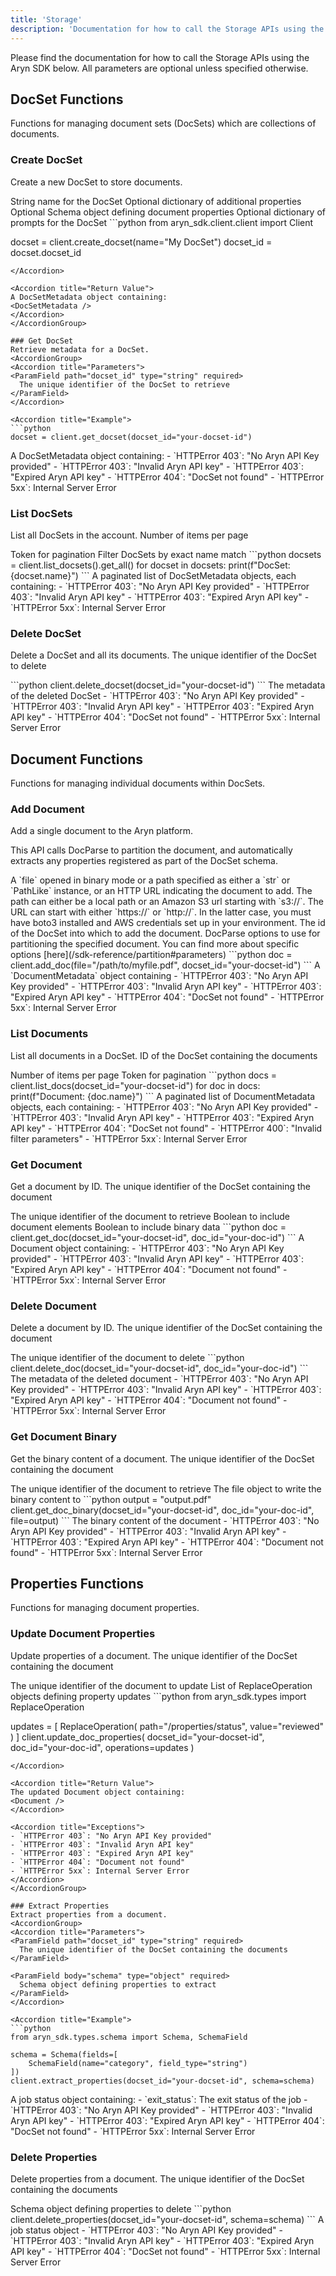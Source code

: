 ```yaml
---
title: 'Storage'
description: 'Documentation for how to call the Storage APIs using the Aryn SDK'
---
```



Please find the documentation for how to call the Storage APIs using the Aryn SDK below. All parameters are optional unless specified otherwise.

## DocSet Functions
Functions for managing document sets (DocSets) which are collections of documents.

### Create DocSet
Create a new DocSet to store documents.

<AccordionGroup>
<Accordion title="Parameters">
<ParamField path="name" type="string" required>
String name for the DocSet
</ParamField>
<ParamField path="properties" type="object">
Optional dictionary of additional properties
</ParamField>
<ParamField path="schema" type="Schema">
Optional Schema object defining document properties
</ParamField>
<ParamField path="prompts" type="object">
Optional dictionary of prompts for the DocSet
</ParamField>
</Accordion>

<Accordion title="Example">
```python
from aryn_sdk.client.client import Client

docset = client.create_docset(name="My DocSet")
docset_id = docset.docset_id
```
</Accordion>

<Accordion title="Return Value">
A DocSetMetadata object containing:
<DocSetMetadata />
</Accordion>
</AccordionGroup>

### Get DocSet
Retrieve metadata for a DocSet.
<AccordionGroup>
<Accordion title="Parameters">
<ParamField path="docset_id" type="string" required>
  The unique identifier of the DocSet to retrieve
</ParamField>
</Accordion>

<Accordion title="Example">
```python
docset = client.get_docset(docset_id="your-docset-id")
```
</Accordion>

<Accordion title="Return Value">
A DocSetMetadata object containing:
<DocSetMetadata />
</Accordion>

<Accordion title="Exceptions">
- `HTTPError 403`: "No Aryn API Key provided"
- `HTTPError 403`: "Invalid Aryn API key"
- `HTTPError 403`: "Expired Aryn API key"
- `HTTPError 404`: "DocSet not found"
- `HTTPError 5xx`: Internal Server Error
</Accordion>
</AccordionGroup>

### List DocSets
List all DocSets in the account.
<AccordionGroup>
<Accordion title="Parameters">
<ParamField query="page_size" type="integer" default="100">
  Number of items per page
</ParamField>

<ParamField query="page_token" type="string">
  Token for pagination
</ParamField>

<ParamField query="name_eq" type="string">
  Filter DocSets by exact name match
</ParamField>
</Accordion>

<Accordion title="Example">
```python
docsets = client.list_docsets().get_all()
for docset in docsets:
    print(f"DocSet: {docset.name}")
```
</Accordion>

<Accordion title="Return Value">
A paginated list of DocSetMetadata objects, each containing:
<DocSetMetadata />
</Accordion>

<Accordion title="Exceptions">
- `HTTPError 403`: "No Aryn API Key provided"
- `HTTPError 403`: "Invalid Aryn API key"
- `HTTPError 403`: "Expired Aryn API key"
- `HTTPError 5xx`: Internal Server Error
</Accordion>
</AccordionGroup>

### Delete DocSet
Delete a DocSet and all its documents.
<AccordionGroup>
<Accordion title="Parameters">
<ParamField path="docset_id" type="string" required>
  The unique identifier of the DocSet to delete
</ParamField>
</Accordion>

<Accordion title="Example">
```python
client.delete_docset(docset_id="your-docset-id")
```
</Accordion>

<Accordion title="Return Value">
The metadata of the deleted DocSet
</Accordion>

<Accordion title="Exceptions">
- `HTTPError 403`: "No Aryn API Key provided"
- `HTTPError 403`: "Invalid Aryn API key"
- `HTTPError 403`: "Expired Aryn API key"
- `HTTPError 404`: "DocSet not found"
- `HTTPError 5xx`: Internal Server Error
</Accordion>
</AccordionGroup>

## Document Functions
Functions for managing individual documents within DocSets.

### Add Document
Add a single document to the Aryn platform.

This API calls DocParse to partition the document, and automatically extracts any properties registered as part of the DocSet schema. 

<AccordionGroup>
<Accordion title="Parameters">
<ParamField body="file" type="BinaryIO | str | PathLike" required>
  A `file` opened in binary mode or a path specified as either a `str` or `PathLike` instance, or an HTTP URL indicating the document to add. The path can either be a local path or an Amazon S3 url starting with `s3://`. The URL can start with either `https://` or `http://`. In the latter case, you must have boto3 installed and AWS credentials set up in your environment. 
</ParamField>

<ParamField path="docset_id" type="str" required>
  The id of the DocSet into which to add the document.
</ParamField>

<ParamField body="options" type="str">
  DocParse options to use for partitioning the specified document. You can find more about specific options [here](/sdk-reference/partition#parameters)
</ParamField>

</Accordion>

<Accordion title="Example">
```python
doc = client.add_doc(file="/path/to/myfile.pdf", docset_id="your-docset-id")
```
</Accordion>

<Accordion title="Return Value">
A `DocumentMetadata` object containing
<DocumentMetadata />
</Accordion>

<Accordion title="Exceptions">
- `HTTPError 403`: "No Aryn API Key provided"
- `HTTPError 403`: "Invalid Aryn API key"
- `HTTPError 403`: "Expired Aryn API key"
- `HTTPError 404`: "DocSet not found"
- `HTTPError 5xx`: Internal Server Error
</Accordion>
</AccordionGroup>



### List Documents
List all documents in a DocSet.
<AccordionGroup>
<Accordion title="Parameters">
<ParamField path="docset_id" type="string" required>
  ID of the DocSet containing the documents
</ParamField>

<ParamField query="page_size" type="integer" default="100">
  Number of items per page
</ParamField>

<ParamField query="page_token" type="string">
  Token for pagination
</ParamField>

</Accordion>

<Accordion title="Example">
```python
docs = client.list_docs(docset_id="your-docset-id")
for doc in docs:
    print(f"Document: {doc.name}")
```
</Accordion>

<Accordion title="Return Value">
A paginated list of DocumentMetadata objects, each containing:
<DocumentMetadata />
</Accordion>

<Accordion title="Exceptions">
- `HTTPError 403`: "No Aryn API Key provided"
- `HTTPError 403`: "Invalid Aryn API key"
- `HTTPError 403`: "Expired Aryn API key"
- `HTTPError 404`: "DocSet not found"
- `HTTPError 400`: "Invalid filter parameters"
- `HTTPError 5xx`: Internal Server Error
</Accordion>
</AccordionGroup>

### Get Document
Get a document by ID.
<AccordionGroup>
<Accordion title="Parameters">
<ParamField path="docset_id" type="string" required>
  The unique identifier of the DocSet containing the document
</ParamField>

<ParamField path="doc_id" type="string" required>
  The unique identifier of the document to retrieve
</ParamField>

<ParamField query="include_elements" type="boolean" default="true">
  Boolean to include document elements
</ParamField>

<ParamField query="include_binary" type="boolean" default="false">
  Boolean to include binary data
</ParamField>
</Accordion>

<Accordion title="Example">
```python
doc = client.get_doc(docset_id="your-docset-id", doc_id="your-doc-id")
```
</Accordion>

<Accordion title="Return Value">
A Document object containing:
<Document />

</Accordion>

<Accordion title="Exceptions">
- `HTTPError 403`: "No Aryn API Key provided"
- `HTTPError 403`: "Invalid Aryn API key"
- `HTTPError 403`: "Expired Aryn API key"
- `HTTPError 404`: "Document not found"
- `HTTPError 5xx`: Internal Server Error
</Accordion>
</AccordionGroup>

### Delete Document
Delete a document by ID.
<AccordionGroup>
<Accordion title="Parameters">
<ParamField path="docset_id" type="string" required>
  The unique identifier of the DocSet containing the document
</ParamField>

<ParamField path="doc_id" type="string" required>
  The unique identifier of the document to delete
</ParamField>
</Accordion>

<Accordion title="Example">
```python
client.delete_doc(docset_id="your-docset-id", doc_id="your-doc-id")
```
</Accordion>

<Accordion title="Return Value">
The metadata of the deleted document
</Accordion>

<Accordion title="Exceptions">
- `HTTPError 403`: "No Aryn API Key provided"
- `HTTPError 403`: "Invalid Aryn API key"
- `HTTPError 403`: "Expired Aryn API key"
- `HTTPError 404`: "Document not found"
- `HTTPError 5xx`: Internal Server Error
</Accordion>
</AccordionGroup>

### Get Document Binary
Get the binary content of a document.
<AccordionGroup>
<Accordion title="Parameters">
<ParamField path="docset_id" type="string" required>
  The unique identifier of the DocSet containing the document
</ParamField>

<ParamField path="doc_id" type="string" required>
  The unique identifier of the document to retrieve
</ParamField>

<ParamField path="file" type="string" required>
    The file object to write the binary content to
</ParamField>

</Accordion>

<Accordion title="Example">
```python
output = "output.pdf"
client.get_doc_binary(docset_id="your-docset-id", doc_id="your-doc-id", file=output)
```
</Accordion>

<Accordion title="Return Value">
The binary content of the document
</Accordion>

<Accordion title="Exceptions">
- `HTTPError 403`: "No Aryn API Key provided"
- `HTTPError 403`: "Invalid Aryn API key"
- `HTTPError 403`: "Expired Aryn API key"
- `HTTPError 404`: "Document not found"
- `HTTPError 5xx`: Internal Server Error
</Accordion>
</AccordionGroup>

## Properties Functions
Functions for managing document properties.

### Update Document Properties
Update properties of a document.
<AccordionGroup>
<Accordion title="Parameters">
<ParamField path="docset_id" type="string" required>
  The unique identifier of the DocSet containing the document
</ParamField>

<ParamField path="doc_id" type="string" required>
  The unique identifier of the document to update
</ParamField>

<ParamField body="updates" type="array" required>
  List of ReplaceOperation objects defining property updates
</ParamField>
</Accordion>

<Accordion title="Example">
```python
from aryn_sdk.types import ReplaceOperation

updates = [
    ReplaceOperation(
        path="/properties/status",
        value="reviewed"
    )
]
client.update_doc_properties(
    docset_id="your-docset-id",
    doc_id="your-doc-id",
    operations=updates
)
```
</Accordion>

<Accordion title="Return Value">
The updated Document object containing:
<Document />
</Accordion>

<Accordion title="Exceptions">
- `HTTPError 403`: "No Aryn API Key provided"
- `HTTPError 403`: "Invalid Aryn API key"
- `HTTPError 403`: "Expired Aryn API key"
- `HTTPError 404`: "Document not found"
- `HTTPError 5xx`: Internal Server Error
</Accordion>
</AccordionGroup>

### Extract Properties
Extract properties from a document.
<AccordionGroup>
<Accordion title="Parameters">
<ParamField path="docset_id" type="string" required>
  The unique identifier of the DocSet containing the documents
</ParamField>

<ParamField body="schema" type="object" required>
  Schema object defining properties to extract
</ParamField>
</Accordion>

<Accordion title="Example">
```python
from aryn_sdk.types.schema import Schema, SchemaField

schema = Schema(fields=[
    SchemaField(name="category", field_type="string")
])
client.extract_properties(docset_id="your-docset-id", schema=schema)
```
</Accordion>

<Accordion title="Return Value">
A job status object containing:
- `exit_status`: The exit status of the job
</Accordion>

<Accordion title="Exceptions">
- `HTTPError 403`: "No Aryn API Key provided"
- `HTTPError 403`: "Invalid Aryn API key"
- `HTTPError 403`: "Expired Aryn API key"
- `HTTPError 404`: "DocSet not found"
- `HTTPError 5xx`: Internal Server Error
</Accordion>
</AccordionGroup>

### Delete Properties
Delete properties from a document.
<AccordionGroup>
<Accordion title="Parameters">
<ParamField path="docset_id" type="string" required>
  The unique identifier of the DocSet containing the documents
</ParamField>

<ParamField body="schema" type="object" required>
  Schema object defining properties to delete
</ParamField>
</Accordion>

<Accordion title="Example">
```python
client.delete_properties(docset_id="your-docset-id", schema=schema)
```
</Accordion>

<Accordion title="Return Value">
A job status object
</Accordion>

<Accordion title="Exceptions">
- `HTTPError 403`: "No Aryn API Key provided"
- `HTTPError 403`: "Invalid Aryn API key"
- `HTTPError 403`: "Expired Aryn API key"
- `HTTPError 404`: "DocSet not found"
- `HTTPError 5xx`: Internal Server Error
</Accordion>
</AccordionGroup>

